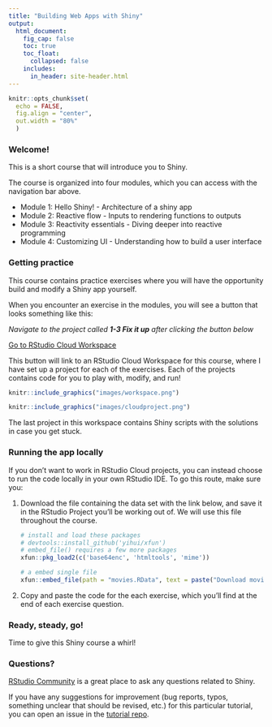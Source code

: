 ```yaml
---
title: "Building Web Apps with Shiny"
output:
  html_document:
    fig_cap: false
    toc: true
    toc_float:
      collapsed: false
    includes:
      in_header: site-header.html
---
```


```r
knitr::opts_chunk$set(
  echo = FALSE, 
  fig.align = "center",
  out.width = "80%"
  )
```

### Welcome!

This is a short course that will introduce you to Shiny. 

The course is organized into four modules, which you can access with the navigation bar above. 

- Module 1: Hello Shiny! - Architecture of a shiny app
- Module 2: Reactive flow - Inputs to rendering functions to outputs
- Module 3: Reactivity essentials - Diving deeper into reactive programming
- Module 4: Customizing UI - Understanding how to build a user interface

### Getting practice

This course contains practice exercises where you will have the opportunity build and modify a Shiny app yourself. 

When you encounter an exercise in the modules, you will see a button that looks something like this:

:::proj

*Navigate to the project called __1-3 Fix it up__ after clicking the button below*

[<i class="fa fa-cloud"></i> Go to RStudio Cloud Workspace](https://rstudio.cloud/spaces/81721/join?access_code=I4VJaNsKfTqR3Td9hLP7E1nz8%2FtMg6Xbw9Bgqumv){.btn .test-drive}


:::

This button will link to an RStudio Cloud Workspace for this course, where I have set up a project for each of the exercises. Each of the projects contains code for you to play with, modify, and run!

```r
knitr::include_graphics("images/workspace.png")
```

```r
knitr::include_graphics("images/cloudproject.png")
```

The last project in this workspace contains Shiny scripts with the solutions in case you get stuck.


### Running the app locally

If you don't want to work in RStudio Cloud projects, you can instead choose to run the code locally in your own RStudio IDE. To go this route, make sure you:

1. Download the file containing the data set with the link below, and save it in the RStudio Project you'll be working out of. We will use this file throughout the course. 

    ```r
    # install and load these packages
    # devtools::install_github('yihui/xfun')
    # embed_file() requires a few more packages
    xfun::pkg_load2(c('base64enc', 'htmltools', 'mime'))
    ```

    ```r
    # a embed single file
    xfun::embed_file(path = "movies.RData", text = paste("Download movies.RData") )        
    ```


2. Copy and paste the code for the each exercise, which you'll find at the end of each exercise question. 

### Ready, steady, go!

Time to give this Shiny course a whirl!

### Questions?

[RStudio Community](https://community.rstudio.com/c/shiny/8) is a great place to ask any questions related to Shiny. 

If you have any suggestions for improvement (bug reports, typos, something unclear that should be revised, etc.) for this particular tutorial, you can open an issue in the [tutorial repo](https://github.com/rstudio-education/shiny-course/).
